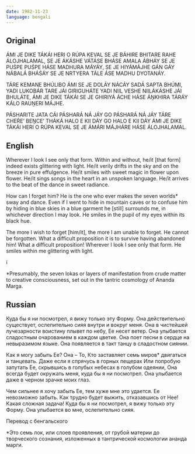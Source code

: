 ```yaml
---
date: 1982-11-23
language: bengali
---
```


## Original

ÁMI JE DIKE TÁKÁI HERI O RÚPA KEVAL
SE JE BÁHIRE BHITARE RAHE ÁLOJHALAMAL,
SE JE ÁKÁSHE VÁTÁSE BHÁSE AMALA ÁBHÁY
SE JE PUŚPE PUŚPE HÁSE MADHURA MÁYÁY,
SE JE HIYÁMÁJHE GÁN GÁY NÁBALÁ BHÁŚÁY
SE JE NRTYERA TÁLE ÁSE MADHU DYOTANÁY.

TÁRE KEMANE BHÚLIBO ÁMI
SE JE DOLÁY NÁCÁY SADÁ SAPTA BHÚMI,
YADI LUKOBÁR TARE JÁI GIRIGUHÁTE
YADI NIIL VESHE NIILÁKÁSHE JÁI BHULÁTE,
ÁMI JE DIKE TÁKÁI SE JE GHIRIYÁ ÁCHE
HÁSE ÁṊKHIRA TÁRÁY KÁLO RAUṊERI MÁJHE.

PÁSHARITE JATA CÁI PÁSHARÁ NÁ JÁY GO
PÁSHARÁ NÁ JÁY
TÁRE CHEŔE’ BEṊCE’ THÁKÁ HALO E KII DÁY GO
HALO E KII DÁY
ÁMI JE DIKE TÁKÁI HERI O RÚPA KEVAL
SE JE ÁMÁRI MÁJHÁRE HÁSE ÁLOJHALAMAL.

## English

Wherever I look I see only that form.
Within and without, he/it [that form]
indeed exists glittering with light.
He/it verily drifts in the sky
and on the breeze in pure effulgence.
He/it smiles with sweet magic in flower upon flower.
He/it sings songs in the heart in an unspoken language.
He/it arrives to the beat of the dance in sweet radiance.

How can I forget him?
He is the one who ever makes the seven worlds*
sway and dance.
Even if I went to hide in mountain caves
or to confuse him by hiding in blue skies in a blue garment
he [still] surrounds me, in whichever direction I may look.
He smiles in the pupil of my eyes within its black hue.

The more I wish to forget [him/it],
the more I am unable to forget.
He cannot be forgotten.
What a difficult proposition it is to survive having abandoned him!
What a difficult proposition!
Wherever I look I see only that form.
He smiles within me glittering with light.

i

*Presumably, the seven lokas or layers of manifestation
from crude matter to creative consciousness,
set out in the tantric cosmology of Ananda Marga.

## Russian

Куда бы я ни посмотрел, я вижу только эту Форму.
Она действительно существует,
ослепительно сияя внутри и вокруг меня.
Она в чистейшей лучезарности воистину плывет по небу,
Ее несет ветер.
Она улыбается сладостным очарованием в каждом цветке.
Она поет песни в сердце на невыразимом языке.
Она появляется в такт танцу в сладостном сиянии.

Как я могу забыть Ее?
Она – То, Кто заставляет семь миров* двигаться и танцевать.
Даже если я спрячусь в горных пещерах
Или попробую запутать Ее,
скрывшись в голубых небесах в голубом одеянии,
Она всегда будет окружать меня, куда бы я ни посмотрел.
Она улыбается даже в черном зрачке моих глаз.

Чем сильнее я хочу забыть Ее, тем хуже мне это удается.
Ее невозможно забыть.
Как трудно будет выжить, отказавшись от Нее!
Какая сложная задача!
Куда бы я ни посмотрел, я вижу только эту Форму.
Она улыбается во мне, ослепительно сияя.

Перевод с бенгальского

*Это семь лок, или слоев проявления,
от грубой материи до творческого сознания,
изложенных в тантрической космологии ананда марги.
